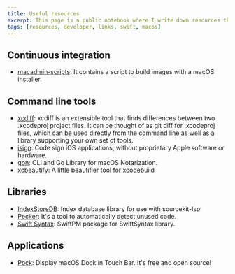```yaml
---
title: Useful resources
excerpt: This page is a public notebook where I write down resources that I came across with and that I found useful.
tags: [resources, developer, links, swift, macos]
---
```


## Continuous integration

- [macadmin-scripts](https://github.com/munki/macadmin-scripts): It contains a script to build images with a macOS installer.

## Command line tools

- [xcdiff](https://github.com/bloomberg/xcdiff): xcdiff is an extensible tool that finds differences between two .xcodeproj project files. It can be thought of as git diff for .xcodeproj files, which can be used directly from the command line as well as a library supporting your own set of tools.
- [isign](https://github.com/saucelabs/isign): Code sign iOS applications, without proprietary Apple software or hardware.
- [gon](https://github.com/mitchellh/gon): CLI and Go Library for macOS Notarization.
- [xcbeautify](https://github.com/thii/xcbeautify): A little beautifier tool for xcodebuild

## Libraries

- [IndexStoreDB](https://github.com/apple/indexstore-db): Index database library for use with sourcekit-lsp.
- [Pecker](https://github.com/woshiccm/Pecker): It's a tool to automatically detect unused code.
- [Swift Syntax](https://github.com/apple/swift-syntax): SwiftPM package for SwiftSyntax library.

## Applications

- [Pock](https://github.com/pigigaldi/Pock): Display macOS Dock in Touch Bar. It's free and open source!
